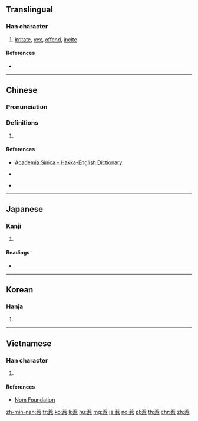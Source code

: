 ==Translingual==

===Han character===
{{Han char|rn=61|rad=心|as=09|sn=13|four=44336|canj=TKRP|ids=⿱若心}}

# [[irritate]], [[vex]], [[offend]], [[incite]]

====References====
* {{Han ref|kx=0393.010|dkj=10866|dj=0729.010|hdz=42309.010|uh=60F9|ud=24825|bh=B753|bd=46931}}

----

==Chinese==
{{zh-forms}}

===Pronunciation===
{{zh-pron
|m=rě
|c=je5
|h=pfs=nya;hpy=ngia1
|mn=jiá/liá
|w=
|mc=y
|oc=y
|ma=Zh-re.ogg
|cat=v
}}

===Definitions===
{{zh-hanzi}}

# {{rfdef|lang=zh}}

====References====
* {{qual|Hakka}} [http://minhakka.ling.sinica.edu.tw/bkg/hakyin/ Academia Sinica - Hakka-English Dictionary]
* {{qual|Hakka}} {{R:hak:Lau 1997}}
* {{qual|Min Nan}} {{thcwd|9452}}

----

==Japanese==

===Kanji===
{{ja-kanji|grade=|rs=心09}}

# {{defn|lang=ja|sort=心09}}

====Readings====
* {{ja-readings|on=[[じゃ]] (ja), [[じゃく]] (jaku)|kun=[[ひく]] (hiku)}}

----

==Korean==

===Hanja===
{{ko-hanja|hangeul=야|eumhun=|rv=ya|mr=ya|y=ya}}

# {{defn|lang=ko|sort=心09}}

----

==Vietnamese==

===Han character===
{{vi-hantu|[[nhạ]]|rs=心09}}

# {{defn|lang=vi|sort=心09}}

====References====
* [http://nomfoundation.org/common/nom_details.php?codepoint=60f9 Nom Foundation]

[[zh-min-nan:惹]]
[[fr:惹]]
[[ko:惹]]
[[li:惹]]
[[hu:惹]]
[[mg:惹]]
[[ja:惹]]
[[no:惹]]
[[pl:惹]]
[[th:惹]]
[[chr:惹]]
[[zh:惹]]